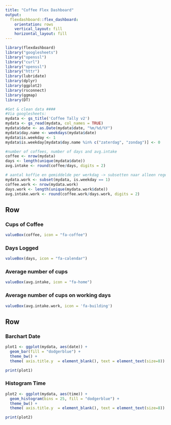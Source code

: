 ```yaml
---
title: "Coffee Flex Dashboard"
output: 
  flexdashboard::flex_dashboard:
    orientation: rows
    vertical_layout: fill
    horizontal_layout: fill
---
```


```r
library(flexdashboard)
library("googlesheets")
library("openssl")
library("curl")
library("openssl")
library("httr")
library(lubridate)
library(dplyr)
library(ggplot2)
library(rsconnect)
library(ggmap)
library(DT)

#Get & clean data #### 
#Via googlesheets:
mydata <- gs_title('Coffee Tally v2')
mydata <- gs_read(mydata, col_names = TRUE)
mydata$date <- as.Date(mydata$date, "%m/%d/%Y")
mydata$day.name <- weekdays(mydata$date)
mydata$is.weekday <- 1
mydata$is.weekday[mydata$day.name %in% c("zaterdag", "zondag")] <- 0

#number of coffees, number of days and avg.intake
coffee <- nrow(mydata)
days <- length(unique(mydata$date))
avg.intake <- round(coffee/days, digits = 2)

# aantal koffie en gemiddelde per werkdag -> subsetten naar alleen regels met werkdagen, dan dezelfde 
mydata.work <- subset(mydata, is.weekday == 1)
coffee.work <- nrow(mydata.work)
days.work <- length(unique(mydata.work$date))
avg.intake.work <- round(coffee.work/days.work, digits = 2)

```

Row 
-----------------------------------------------------------------------

### Cups of Coffee

```r
valueBox(coffee, icon = "fa-coffee")

```

### Days Logged

```r
valueBox(days, icon = "fa-calendar")

```

### Average number of cups

```r
valueBox(avg.intake, icon = "fa-home")

```

### Average number of cups on working days

```r
valueBox(avg.intake.work, icon = 'fa-building')

```


Row {.tabset .tabset-fade}
-----------------------------------------------------------------------

### Barchart Date

```r
plot1 <- ggplot(mydata, aes(date)) +
  geom_bar(fill = "dodgerblue") +
  theme_bw() +
  theme( axis.title.y  = element_blank(), text = element_text(size=8))

print(plot1)
```

### Histogram Time

```r
plot2 <- ggplot(mydata, aes(time)) +
  geom_histogram(bins = 25, fill = "dodgerblue") +
  theme_bw() +
  theme( axis.title.y  = element_blank(), text = element_text(size=8))

print(plot2)

```

